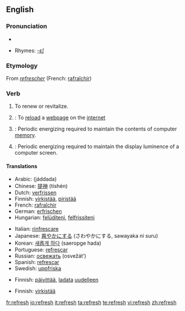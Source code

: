 ==English==

===Pronunciation===
*{{audio|en-us-refresh.ogg|Audio (US)}}

*Rhymes: [[Rhymes:English:-ɛʃ|-ɛʃ]]

===Etymology===
From {{OF.}} ''[[refrescher]]'' (French: [[rafraîchir]])

===Verb===
{{wikipedia}}
{{en-verb|refresh|es}}

# To renew or revitalize.
# {{computing}}: To [[reload]] a [[webpage]] on the [[internet]]
# {{computing}}: Periodic energizing required to maintain the contents of computer [[memory]].
# {{computing}}: Periodic energizing required to maintain the display luminence of a computer screen.<!--Or TV screen, or portable DVD player, or... -->

====Translations====
{{trans-top|To renew or revitalize}}
*Arabic: {{ARchar|[[جدد]]}} (jáddada)
*Chinese: [[提神]] (tíshén)
*Dutch: [[verfrissen]]
*Finnish: [[virkistää]], [[piristää]]
*French: [[rafraîchir]]
*German: [[erfrischen]]
*Hungarian: [[felüdíteni]], [[felfrissíteni]]
{{trans-mid}}
*Italian: [[rinfrescare]]
*Japanese: [[爽やか]]にする (さわやかにする, sawayaka ni suru)
*Korean: [[새롭게 하다]] (saeropge hada)
*Portuguese: [[refrescar]]
*Russian: [[освежать]] (osvežát’)
*Spanish: [[refrescar]]
*Swedish: [[uppfriska]]
{{trans-bottom}}

{{trans-top|To reload a webpage on the internet}}
*Finnish: [[päivittää]], [[ladata]] [[uudelleen]]
{{trans-mid}}
{{trans-bottom}}

{{trans-top|Periodic energizing required to maintain the contents of computer memory}}
{{trans-mid}}
{{trans-bottom}}

{{trans-top|Periodic energizing required to maintain the display luminence of a computer screen}}
*Finnish: [[virkistää]]
{{trans-mid}}
{{trans-bottom}}

[[fr:refresh]]
[[io:refresh]]
[[it:refresh]]
[[ta:refresh]]
[[te:refresh]]
[[vi:refresh]]
[[zh:refresh]]